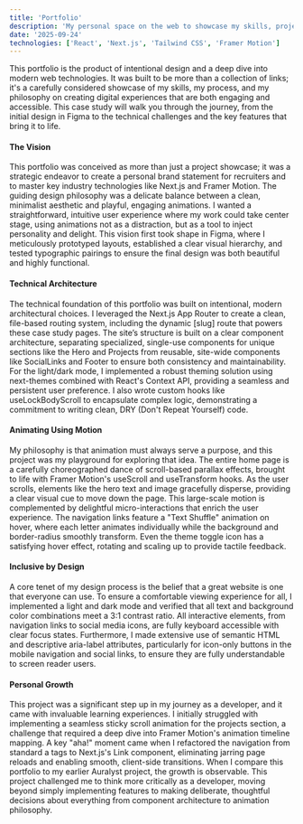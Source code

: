 ```yaml
---
title: 'Portfolio'
description: 'My personal space on the web to showcase my skills, projects, and journey as a designer and developer.'
date: '2025-09-24'
technologies: ['React', 'Next.js', 'Tailwind CSS', 'Framer Motion']
---
```


This portfolio is the product of intentional design and a deep dive into modern web technologies. It was built to be more than a collection of links; it's a carefully considered showcase of my skills, my process, and my philosophy on creating digital experiences that are both engaging and accessible. This case study will walk you through the journey, from the initial design in Figma to the technical challenges and the key features that bring it to life.

#### The Vision
This portfolio was conceived as more than just a project showcase; it was a strategic endeavor to create a personal brand statement for recruiters and to master key industry technologies like Next.js and Framer Motion. The guiding design philosophy was a delicate balance between a clean, minimalist aesthetic and playful, engaging animations. I wanted a straightforward, intuitive user experience where my work could take center stage, using animations not as a distraction, but as a tool to inject personality and delight. This vision first took shape in Figma, where I meticulously prototyped layouts, established a clear visual hierarchy, and tested typographic pairings to ensure the final design was both beautiful and highly functional.

#### Technical Architecture
The technical foundation of this portfolio was built on intentional, modern architectural choices. I leveraged the Next.js App Router to create a clean, file-based routing system, including the dynamic [slug] route that powers these case study pages. The site’s structure is built on a clear component architecture, separating specialized, single-use components for unique sections like the Hero and Projects from reusable, site-wide components like SocialLinks and Footer to ensure both consistency and maintainability. For the light/dark mode, I implemented a robust theming solution using next-themes combined with React's Context API, providing a seamless and persistent user preference. I also wrote custom hooks like useLockBodyScroll to encapsulate complex logic, demonstrating a commitment to writing clean, DRY (Don't Repeat Yourself) code.

#### Animating Using Motion
My philosophy is that animation must always serve a purpose, and this project was my playground for exploring that idea. The entire home page is a carefully choreographed dance of scroll-based parallax effects, brought to life with Framer Motion's useScroll and useTransform hooks. As the user scrolls, elements like the hero text and image gracefully disperse, providing a clear visual cue to move down the page. This large-scale motion is complemented by delightful micro-interactions that enrich the user experience. The navigation links feature a "Text Shuffle" animation on hover, where each letter animates individually while the background and border-radius smoothly transform. Even the theme toggle icon has a satisfying hover effect, rotating and scaling up to provide tactile feedback.

#### Inclusive by Design
A core tenet of my design process is the belief that a great website is one that everyone can use. To ensure a comfortable viewing experience for all, I implemented a light and dark mode and verified that all text and background color combinations meet a 3:1 contrast ratio. All interactive elements, from navigation links to social media icons, are fully keyboard accessible with clear focus states. Furthermore, I made extensive use of semantic HTML and descriptive aria-label attributes, particularly for icon-only buttons in the mobile navigation and social links, to ensure they are fully understandable to screen reader users.

#### Personal Growth
This project was a significant step up in my journey as a developer, and it came with invaluable learning experiences. I initially struggled with implementing a seamless sticky scroll animation for the projects section, a challenge that required a deep dive into Framer Motion's animation timeline mapping. A key "aha!" moment came when I refactored the navigation from standard a tags to Next.js's Link component, eliminating jarring page reloads and enabling smooth, client-side transitions. When I compare this portfolio to my earlier Auralyst project, the growth is observable. This project challenged me to think more critically as a developer, moving beyond simply implementing features to making deliberate, thoughtful decisions about everything from component architecture to animation philosophy.
